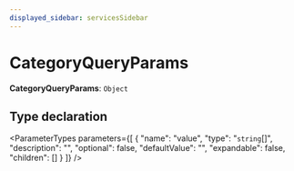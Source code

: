 ```yaml
---
displayed_sidebar: servicesSidebar
---
```



# CategoryQueryParams

 **CategoryQueryParams**: `Object`

## Type declaration

<ParameterTypes parameters={[
  {
    "name": "value",
    "type": "`string`[]",
    "description": "",
    "optional": false,
    "defaultValue": "",
    "expandable": false,
    "children": []
  }
]} />
